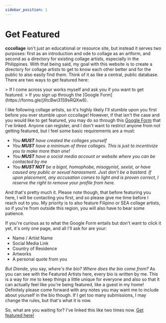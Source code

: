 ```yaml
---
sidebar_position: 1
---
```


# Get Featured


**cccollage** isn't just an educational or resource site, but instead it serves two purposes: first as an introduction and ode to collage as an artform, and second as a directory for existing collage artists, especially in the Philippines. With that being said, my goal with this website is to create a directory for collage artists to get to know each other better and for the public to also easily find them. Think of it as like a central, public database. There are two ways to get featured here:

<Tabs>
  <TabItem value="first-way" label="Method No. 1" default>
    > If I come across your works myself and ask you if you want to get featured.
  </TabItem>
  <TabItem value="second-way" label="Method No. 2">
    > If you sign up through the [Google Form](https://forms.gle/jXtcBwi31S9sRQXw6).
  </TabItem>
</Tabs>

I like following collage artists, so it's highly likely I'll stumble upon you first before you ever stumble upon cccollage! However, if that isn't the case and you would like to get featured, you may do so through this [Google Form](https://forms.gle/jXtcBwi31S9sRQXw6) that I've linked. Anyone can register, and I don't want to restrict anyone from not getting featured, but I feel some basic requirements are a must:

- *You **MUST** have created the collages yourself*
- *You **MUST** have a minimum of three collages. This is just to incentivize you to make more than one!*
- *You **MUST** have a social media account or website where you can be contacted by me*
- *You **MUST NOT** be a bigot, homophobe, misogynist, sexist, or have caused any public or sexual harassment. Just don't be a bastard. If upon placement, any accusation comes to light and is proven correct, I reserve the right to remove your profile from here.*

And that's pretty much it. Please note though, that before featuring you here, I will be contacting you first, and so please give me time before I reach out to you. My priority is to also feature Filipino or SEA collage artists, so if you're from outside this region, you will also have to bear some patience.

If you're curious as to what the Google Form entails but don't want to click it yet, it's only one page, and all I'll ask for are your:
- Name / Artist Name
- Social Media Link 
- Country of Residence
- Artworks
- A personal quote from you

*But Diende,* you say, *where's the bio? Where does the bio come from?* As you can see with the Featured Artists here, every bio is written by me. This is a way for me to keep things a little unique for everyone and also so that it can actually feel like you're being featured, like a guest in my home! Definitely please come forward with any notes you may want me to include about yourself in the bio though. If I get too many submissions, I may change the rules, but that's what it is now.

So, what are you waiting for? I've linked this like two times now. [Get featured here!](https://forms.gle/jXtcBwi31S9sRQXw6) 